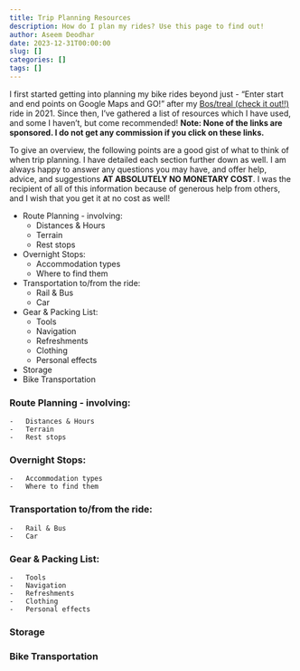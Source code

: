 ```yaml
---
title: Trip Planning Resources
description: How do I plan my rides? Use this page to find out! 
author: Aseem Deodhar
date: 2023-12-31T00:00:00
slug: []
categories: []
tags: []
---
```


I first started getting into planning my bike rides beyond just - "Enter start and end points on Google Maps and GO!" after my [Bos/treal (check it out!!)](https://bostoncyclistsunion.org/bostreal) ride in 2021. Since then, I've gathered a list of resources which I have used, and some I haven't, but come recommended! **Note: None of the links are sponsored. I do not get any commission if you click on these links.**

To give an overview, the following points are a good gist of what to think of when trip planning. I have detailed each section further down as well. I am always happy to answer any questions you may have, and offer help, advice, and suggestions **AT ABSOLUTELY NO MONETARY COST**. I was the recipient of all of this information because of generous help from others, and I wish that you get it at no cost as well!

-   Route Planning - involving:
    -   Distances & Hours
    -   Terrain
    -   Rest stops
-   Overnight Stops:
    -   Accommodation types
    -   Where to find them
-   Transportation to/from the ride:
    -   Rail & Bus
    -   Car
-   Gear & Packing List:
    -   Tools
    -   Navigation
    -   Refreshments
    -   Clothing
    -   Personal effects
-   Storage
-   Bike Transportation


### Route Planning - involving:
    -   Distances & Hours
    -   Terrain
    -   Rest stops
### Overnight Stops:
    -   Accommodation types
    -   Where to find them
### Transportation to/from the ride:
    -   Rail & Bus
    -   Car
### Gear & Packing List:
    -   Tools
    -   Navigation
    -   Refreshments
    -   Clothing
    -   Personal effects
### Storage
### Bike Transportation
